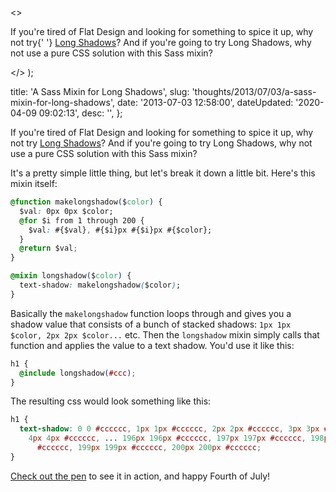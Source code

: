   <>
    <p>
      If you're tired of Flat Design and looking for something to spice it up,
      why not try{' '}
      <a href="http://dribbble.com/search?q=long+shadow">Long Shadows</a>? And
      if you're going to try Long Shadows, why not use a pure CSS solution with
      this Sass mixin?
    </p>
  </>
);


  title: 'A Sass Mixin for Long Shadows',
  slug: 'thoughts/2013/07/03/a-sass-mixin-for-long-shadows',
  date: '2013-07-03 12:58:00',
  dateUpdated: '2020-04-09 09:02:13',
  desc: '',
};

If you're tired of Flat Design and looking for something to spice it up, why not try [Long Shadows](http://dribbble.com/search?q=long+shadow)? And if you're going to try Long Shadows, why not use a pure CSS solution with this Sass mixin?

<Codepen key={95} hash="AjKay" user="danieltott" />

It's a pretty simple little thing, but let's break it down a little bit. Here's this mixin itself:

```css
@function makelongshadow($color) {
  $val: 0px 0px $color;
  @for $i from 1 through 200 {
    $val: #{$val}, #{$i}px #{$i}px #{$color};
  }
  @return $val;
}

@mixin longshadow($color) {
  text-shadow: makelongshadow($color);
}
```

Basically the `makelongshadow` function loops through and gives you a shadow value that consists of a bunch of stacked shadows: `1px 1px $color, 2px 2px $color...` etc. Then the `longshadow` mixin simply calls that function and applies the value to a text shadow. You'd use it like this:

```css
h1 {
  @include longshadow(#ccc);
}
```

The resulting css would look something like this:

```css
h1 {
  text-shadow: 0 0 #cccccc, 1px 1px #cccccc, 2px 2px #cccccc, 3px 3px #cccccc,
    4px 4px #cccccc, ... 196px 196px #cccccc, 197px 197px #cccccc, 198px 198px
      #cccccc, 199px 199px #cccccc, 200px 200px #cccccc;
}
```

[Check out the pen](http://codepen.io/danieltott/pen/AjKay) to see it in action, and happy Fourth of July!
